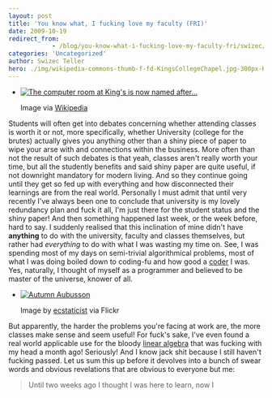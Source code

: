 ```yaml
---
layout: post
title: 'You know what, I fucking love my faculty (FRI)'
date: 2009-10-19
redirect_from: 
            - /blog/you-know-what-i-fucking-love-my-faculty-fri/swizec/774
categories: 'Uncategorized'
author: Swizec Teller
hero: ./img/wikipedia-commons-thumb-f-fd-KingsCollegeChapel.jpg-300px-KingsCollegeChapel.jpg
---
```

- [![The computer room at King's is now named after...](./img/wikipedia-commons-thumb-f-fd-KingsCollegeChapel.jpg-300px-KingsCollegeChapel.jpg "The computer room at King's is now named after...")](http://commons.wikipedia.org/wiki/Image:KingsCollegeChapel.jpg)

  Image via [Wikipedia](http://commons.wikipedia.org/wiki/Image:KingsCollegeChapel.jpg)

Students will often get into debates concerning whether attending classes is worth it or not, more specifically, whether University (college for the brutes) actually gives you anything other than a shiny piece of paper to wipe your arse with and connections within the business. More often than not the result of such debates is that yeah, classes aren't really worth your time, but all the studently benefits and said shiny paper are quite useful, if not downright mandatory for modern living. And so they continue going until they get so fed up with everything and how disconnected their learnings are from the real world. Personally I must admit that until very recently I've always been one to conclude that university is my lovely redundancy plan and fuck it all, I'm just there for the student status and the shiny paper! And then something happened last week, or the week before, hard to say. I suddenly realised that this inclination of mine didn't have **anything** to do with the university, faculty and classes themselves, but rather had _everything_ to do with what I was wasting my time on. See, I was spending most of my days on semi-trivial algorithmical problems, most of what I was doing boiled down to coding-fu and how good a [coder](http://en.wikipedia.org/wiki/Programmer "Programmer") I was. Yes, naturally, I thought of myself as a programmer and believed to be master of the universe, knower of all.

- [![Autumn Aubusson](http://farm3.static.flickr.com/2629/4025513614_8fc14e5bfb_m.jpg "Autumn Aubusson")](http://www.flickr.com/photos/41864721@N00/4025513614/)

  Image by [ecstaticist](http://www.flickr.com/photos/41864721@N00/4025513614/) via Flickr

But apparently, the harder the problems you're facing at work are, the more classes make sense and seem useful! For fuck's sake, I've even found a real world applicable use for the bloody [linear algebra](http://en.wikipedia.org/wiki/Linear_algebra "Linear algebra") that was fucking with my head a month ago! Seriously! And I know jack shit because I still haven't fucking passed. Let us sum this up before it devolves into a bunch of swear words and obvious revelations that are obvious to everyone but me:

> Until two weeks ago I thought I was here to learn, now I